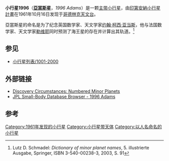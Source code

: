 {{Infobox planet
| width = 25em
| bgcolour = #FFFFC0 
| name = Adams
| discovery = yes
| discovery_ref =
| discoverer = [[印第安納小行星計畫|印第安納小行星計畫]]
| discovery_site = [[哥德林克天文台|哥德林克天文台]]
| discovered = 1961年10月16日
| designations = yes
| alt_names = 1961 UA ; 1932 RM <br/> 1961 TB2 ; 1969 TW2 <br/> 1971 BY1 ; 1973 SJ3 
|named_after = [[约翰·柯西·亚当斯|约翰·柯西·亚当斯]]
| mp_category =
| epoch = [[Julian_day|JD]] 2455800.5 (2011-Aug-27.0)
| eccentricity = 0.1397256
| semimajor  = 2.5573614 AU
| perihelion   = 2.2000325 AU
| inclination = 15.14406°
| asc_node = 1.12780°
| arg_peri = 354.29914°
| mean_anomaly = 91.01310[[角度|°]]
| period = 1493.7797765 [[day|d]] (  4.09 [[Julian_year_(astronomy)|a]])
| aphelion = 2.9146903 [[天文单位|AU]]
| orbit_ref = <ref>[http://ssd.jpl.nasa.gov/sbdb.cgi?sstr=1996 JPL Small-Body Database Browser - 1996 Adams]</ref>
| avg_speed =
| satellites =
| physical_characteristics = yes
| dimensions =
| mass =
| density =
| surface_grav =
| escape_velocity =
| sidereal_day =
| axial_tilt =
| pole_ecliptic_lat =
| pole_ecliptic_lon =
| albedo =
| rotation=3.560 h
| temperatures=
| temp_name1 =
| mean_temp_1 =
| max_temp_1 =
| temp_name2 =
| max_temp_2 =
| spectral_type =
| abs_magnitude = 12.1
}}
'''小行星1996'''（'''[[亞當斯|亞當斯]]星'''，''1996 Adams''）是一颗[[小行星带|主带小行星]]，由[[印第安納小行星計畫|印第安納小行星計畫]]在1961年10月16日发现于[[哥德林克天文台|哥德林克天文台]]。

亞當斯星的命名是为了纪念英国数学家、天文学家[[约翰·柯西·亚当斯|约翰·柯西·亚当斯]]，他与法国数学家、天文学家[[勒维耶|勒维耶]]同时预测了海王星的存在并计算出其轨道。<ref name="Schmadel2003">Lutz D. Schmadel: ''Dictionary of minor planet names'', 5. illustrierte Ausgabe, Springer, ISBN 3-540-00238-3, 2003, S. 91</ref>

==参见==
* [[小行星列表/1001-2000|小行星列表/1001-2000]]

== 外部链接 ==
* [http://cfa-www.harvard.edu/iau/lists/NumberedMPs.txt Discovery Circumstances: Numbered Minor Planets] {{Wayback|url=http://cfa-www.harvard.edu/iau/lists/NumberedMPs.txt |date=20080517010638 }}
* [http://ssd.jpl.nasa.gov/sbdb.cgi?sstr=1996 JPL Small-Body Database Browser - 1996 Adams] {{Wayback|url=http://ssd.jpl.nasa.gov/sbdb.cgi?sstr=1996 |date=20210717071351 }}

== 参考 ==
{{Reflist}}

{{Minor Planet Number|[[小行星1995|1995 Hajek]]|[[小行星1997|1997 Leverrier]]}}

[[Category:1961年发现的小行星|Category:1961年发现的小行星]]
[[Category:小行星带天体|Category:小行星带天体]]
[[Category:以人名命名的小行星|Category:以人名命名的小行星]]

{{Beltasteroid-stub}}